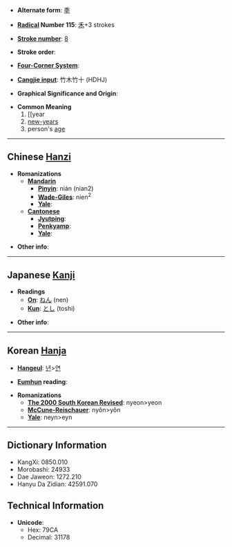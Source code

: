 * '''Alternate form''': [[秊]]

* '''[[Wiktionary:Chinese radical index| Radical]] Number 115''': [[Wiktionary:Chinese radical index 禾|禾]]+3 strokes

* '''[[Wiktionary:Chinese total strokes index|Stroke number]]''': [[Wiktionary:Chinese total strokes index 8|8]]

* '''Stroke order''': 

* '''[[Wiktionary:Chinese four corner index|Four-Corner System]]''': 

* '''[[Wiktionary:Chinese Cangjie index|Cangjie input]]''': 竹木竹十 (HDHJ)

* '''Graphical Significance and Origin''': 

* '''Common Meaning'''
*#[[year
*# [[new-year]]s
*# person's [[age]]

----

== Chinese [[Hanzi]] ==

* '''Romanizations'''
** '''[[Mandarin]]'''
*** '''[[Pinyin]]''': nián (nian2)
*** '''[[Wade-Giles]]''': nien<sup>2</sup>
*** '''[[Yale]]''': 
** '''[[Cantonese]]'''
*** '''[[Jyutping]]''':
*** '''[[Penkyamp]]''': 
*** '''[[Yale]]''': 

* '''Other info''': 

----

== Japanese [[Kanji]] ==

* '''Readings'''
** '''[[On]]''': [[ねん]] (nen)
** '''[[Kun]]''': [[とし]] (toshi)

* '''Other info''':  

----

== Korean [[Hanja]] ==

* '''[[Hangeul]]''': [[년]]>[[연]]

* '''[[Eumhun]] reading''': 

* '''Romanizations'''
** '''[[The 2000 South Korean Revised Romanization|The 2000 South Korean Revised]]''': nyeon>yeon
** '''[[McCune-Reischauer]]''': nyŏn>yŏn
** '''[[Yale]]''': neyn>eyn

----

== Dictionary Information ==

* KangXi: 0850.010
* Morobashi: 24933
* Dae Jaweon: 1272.210
* Hanyu Da Zidian: 42591.070

== Technical Information ==

* '''Unicode''':
** Hex: 79CA
** Decimal: 31178